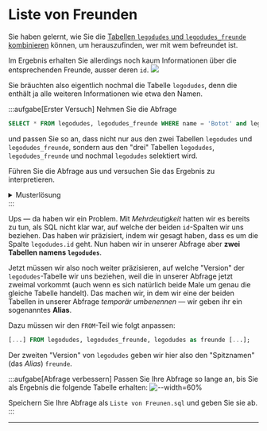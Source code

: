 # Liste von Freunden
Sie haben gelernt, wie Sie die [Tabellen `legodudes` und `legodudes_freunde` kombinieren](Multi-Select) können, um herauszufinden, wer mit wem befreundet ist.

Im Ergebnis erhalten Sie allerdings noch kaum Informationen über die entsprechenden Freunde, ausser deren `id`.
![](img/freunde.png)

Sie bräuchten also eigentlich nochmal die Tabelle `legodudes`, denn die enthält ja alle weiteren Informationen wie etwa den Namen.

:::aufgabe[Erster Versuch]
Nehmen Sie die Abfrage
```sql
SELECT * FROM legodudes, legodudes_freunde WHERE name = 'Botot' and legodude_id = legodudes.id;
```

und passen Sie so an, dass nicht nur aus den zwei Tabellen `legodudes` und `legodudes_freunde`, sondern aus den "drei" Tabellen `legodudes`, `legodudes_freunde` und nochmal `legodudes` selektiert wird.

Führen Sie die Abfrage aus und versuchen Sie das Ergebnis zu interpretieren.

<details>
  <summary>Musterlösung</summary>
  <div>
    ```sql
    SELECT * FROM legodudes, legodudes_freunde, legodudes WHERE name = 'Botot' and legodude_id = legodudes.id;
    ```
  </div>
</details>
:::

Ups — da haben wir ein Problem. Mit _Mehrdeutigkeit_ hatten wir es bereits zu tun, als SQL nicht klar war, auf welche der beiden `id`-Spalten wir uns beziehen. Das haben wir präzisiert, indem wir gesagt haben, dass es um die Spalte `legodudes.id` geht. Nun haben wir in unserer Abfrage aber **zwei Tabellen namens `legodudes`**.

Jetzt müssen wir also noch weiter präzisieren, auf welche "Version" der `legodudes`-Tabelle wir uns beziehen, weil die in unserer Abfrage jetzt zweimal vorkommt (auch wenn es sich natürlich beide Male um genau die gleiche Tabelle handelt). Das machen wir, in dem wir eine der beiden Tabellen in unserer Abfrage _temporär umbenennen_ — wir geben ihr ein sogenanntes **Alias**.

Dazu müssen wir den `FROM`-Teil wie folgt anpassen:

```sql
[...] FROM legodudes, legodudes_freunde, legodudes as freunde [...];
```

Der zweiten "Version" von `legodudes` geben wir hier also den "Spitznamen" (das _Alias_) `freunde`.

:::aufgabe[Abfrage verbessern]
Passen Sie Ihre Abfrage so lange an, bis Sie als Ergebnis die folgende Tabelle erhalten:
![--width=60%](img/freunde_mit_namen.png)

Speichern Sie Ihre Abfrage als `Liste von Freunen.sql` und geben Sie sie ab.
:::

---
